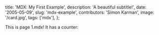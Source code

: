   title: 'MDX: My First Example',
  description: 'A beautiful subtitle!',
  date: '2005-05-09',
  slug: 'mdx-example',
  contributors: 'Simon Karman',
  image: '/card.jpg',
  tags: ['mdx'],
};

This is page 1.mdx! It has a counter:

<Counter initialCount={5} />
